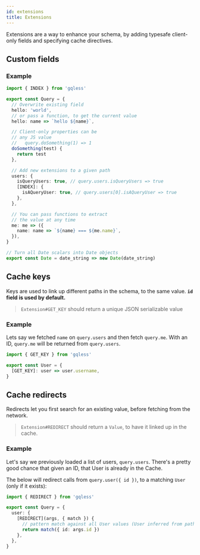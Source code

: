 ```yaml
---
id: extensions
title: Extensions
---
```


Extensions are a way to enhance your schema, by adding typesafe client-only fields and specifying cache directives.

## Custom fields

### Example

```ts
import { INDEX } from 'gqless'

export const Query = {
  // Overwrite existing field
  hello: 'world',
  // or pass a function, to get the current value
  hello: name => `hello ${name}`,

  // Client-only properties can be
  // any JS value
  //   query.doSomething(1) => 1
  doSomething(test) {
    return test
  },

  // Add new extensions to a given path
  users: {
    isQueryUsers: true, // query.users.isQueryUsers => true
    [INDEX]: {
      isAQueryUser: true, // query.users[0].isAQueryUser => true
    },
  },

  // You can pass functions to extract
  // the value at any time
  me: me => ({
    name: name => `${name} === ${me.name}`,
  }),
}

// Turn all Date scalars into Date objects
export const Date = date_string => new Date(date_string)
```

## Cache keys

Keys are used to link up different paths in the schema, to the same value. **`id` field is used by default.**

> `Extension#GET_KEY` should return a unique JSON serializable value

### Example

Lets say we fetched `name` on `query.users` and then fetch `query.me`.
With an ID, `query.me` will be returned from `query.users`.

```ts
import { GET_KEY } from 'gqless'

export const User = {
  [GET_KEY]: user => user.username,
}
```

## Cache redirects

Redirects let you first search for an existing value, before fetching from the network.

> `Extension#REDIRECT` should return a `Value`, to have it linked up in the cache.

### Example

Let's say we previously loaded a list of users, `query.users`. There's a pretty good chance that given an ID, that User is already in the Cache.

The below will redirect calls from `query.user({ id })`, to a matching `User` (only if it exists):

```ts
import { REDIRECT } from 'gqless'

export const Query = {
  user: {
    [REDIRECT](args, { match }) {
      // pattern match against all User values (User inferred from path)
      return match({ id: args.id })
    },
  },
}
```
